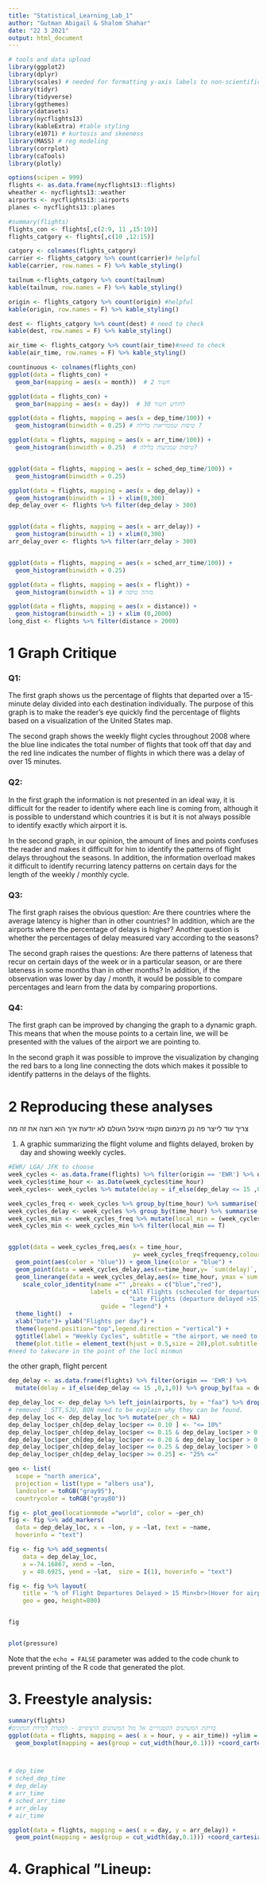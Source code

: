 ```yaml
---
title: "Statistical_Learning_Lab_1"
author: "Gutman Abigail & Shalom Shahar"
date: "22 3 2021"
output: html_document
---
```


```r
# tools and data upload
library(ggplot2)
library(dplyr)
library(scales) # needed for formatting y-axis labels to non-scientific type
library(tidyr)
library(tidyverse)
library(ggthemes)
library(datasets)
library(nycflights13)
library(kableExtra) #table styling
library(e1071) # kurtosis and skeeness
library(MASS) # reg modeling
library(corrplot)
library(caTools)
library(plotly)
```

```r
options(scipen = 999)
flights <- as.data.frame(nycflights13::flights)
wheather <- nycflights13::weather
airports <- nycflights13::airports
planes <- nycflights13::planes
```

```r
#summary(flights)
flights_con <- flights[,c(2:9, 11 ,15:19)]
flights_catgory <- flights[,c(10 ,12:15)]

catgory <- colnames(flights_catgory) 
carrier <- flights_catgory %>% count(carrier)# helpful
kable(carrier, row.names = F) %>% kable_styling()

tailnum <-flights_catgory %>% count(tailnum)
kable(tailnum, row.names = F) %>% kable_styling()

origin <- flights_catgory %>% count(origin) #helpful
kable(origin, row.names = F) %>% kable_styling()

dest <- flights_catgory %>% count(dest) # need to check
kable(dest, row.names = F) %>% kable_styling()

air_time <- flights_catgory %>% count(air_time)#need to check
kable(air_time, row.names = F) %>% kable_styling()

countinuous <- colnames(flights_con)
ggplot(data = flights_con) +
  geom_bar(mapping = aes(x = month))  # 2 חשוד

ggplot(data = flights_con) +
  geom_bar(mapping = aes(x = day))  # 30 לחודש חשוד

ggplot(data = flights, mapping = aes(x = dep_time/100)) + 
  geom_histogram(binwidth = 0.25) # טיסות שממריאות בלילה ?

ggplot(data = flights, mapping = aes(x = arr_time/100)) + 
  geom_histogram(binwidth = 0.25)  # טיסות שמגיעות בלילה?


ggplot(data = flights, mapping = aes(x = sched_dep_time/100)) + 
  geom_histogram(binwidth = 0.25)

ggplot(data = flights, mapping = aes(x = dep_delay)) + 
  geom_histogram(binwidth = 1) + xlim(0,300)
dep_delay_over <- flights %>% filter(dep_delay > 300)


ggplot(data = flights, mapping = aes(x = arr_delay)) + 
  geom_histogram(binwidth = 1) + xlim(0,300)
arr_delay_over <- flights %>% filter(arr_delay > 300)


ggplot(data = flights, mapping = aes(x = sched_arr_time/100)) + 
  geom_histogram(binwidth = 0.25)

ggplot(data = flights, mapping = aes(x = flight)) + 
  geom_histogram(binwidth = 1) # מזהה טיסה

ggplot(data = flights, mapping = aes(x = distance)) + 
  geom_histogram(binwidth = 1) + xlim (0,2000)
long_dist <- flights %>% filter(distance > 2000)
```


# **1 Graph Critique**
### Q1:
The first graph shows us the percentage of flights that departed over a 15-minute delay divided into each destination individually.
The purpose of this graph is to make the reader's eye quickly find the percentage of flights based on a visualization of the United States map.

The second graph shows the weekly flight cycles throughout 2008 where the blue line indicates the total number of flights that took off that day and the red line indicates the number of flights in which there was a delay of over 15 minutes.

### Q2:
In the first graph the information is not presented in an ideal way, it is difficult for the reader to identify where each line is coming from, although it is possible to understand which countries it is but it is not always possible to identify exactly which airport it is.

In the second graph, in our opinion, the amount of lines and points confuses the reader and makes it difficult for him to identify the patterns of flight delays throughout the seasons.
In addition, the information overload makes it difficult to identify recurring latency patterns on certain days for the length of the weekly / monthly cycle.

### Q3:
The first graph raises the obvious question: Are there countries where the average latency is higher than in other countries? In addition, which are the airports where the percentage of delays is higher?
Another question is whether the percentages of delay measured vary according to the seasons?

The second graph raises the questions: Are there patterns of lateness that recur on certain days of the week or in a particular season, or are there lateness in some months than in other months?
In addition, if the observation was lower by day / month, it would be possible to compare percentages and learn from the data by comparing proportions.

### Q4:
The first graph can be improved by changing the graph to a dynamic graph. This means that when the mouse points to a certain line, we will be presented with the values of the airport we are pointing to.

In the second graph it was possible to improve the visualization by changing the red bars to a long line connecting the dots which makes it possible to identify patterns in the delays of the flights.



# **2 Reproducing these analyses**
צריך עוד לייצר פה נק מינמום מקומי אינעל העולם לא יודעת איך הוא רוצה את זה מה

1. A graphic summarizing the flight volume and flights delayed, broken by day and showing weekly cycles.
```r
#EWR/ LGA/ JFK to choose
week_cycles <- as.data.frame(flights) %>% filter(origin == 'EWR') %>% dplyr::select(time_hour ,dep_delay ,sched_dep_time)
week_cycles$time_hour <- as.Date(week_cycles$time_hour)
week_cycles<- week_cycles %>% mutate(delay = if_else(dep_delay <= 15 ,0,1,0))

week_cycles_freq <- week_cycles %>% group_by(time_hour) %>% summarise(frequency = n())
week_cycles_delay <- week_cycles %>% group_by(time_hour) %>% summarise(sum(delay))
week_cycles_min <- week_cycles_freq %>% mutate(local_min = (week_cycles_freq$frequency == runmin(week_cycles_freq$frequency,length(week_cycles_freq$frequency)/2)))  
week_cycles_min <- week_cycles_min %>% filter(local_min == T)


ggplot(data = week_cycles_freq,aes(x = time_hour,
                                   y= week_cycles_freq$frequency,colour = "blue")) +
  geom_point(aes(color = "blue")) + geom_line(color = "blue") +
  geom_point(data = week_cycles_delay,aes(x=time_hour,y= `sum(delay)`, color ='red')) +
  geom_linerange(data = week_cycles_delay,aes(x= time_hour, ymax =`sum(delay)` ,ymin=0),color = 'red') +
    scale_color_identity(name ="" ,breaks = c("blue","red"),
                       labels = c("All Flights (scheculed for departure)",
                                  "Late Flights (departure delayed >15)"),
                          guide = "legend") +
  theme_light()  +
  xlab("Date")+ ylab("Flights per day") +
  theme(legend.position="top",legend.direction = "vertical") +
  ggtitle(label = "Weekly Cycles", subtitle = "the airport, we need to choose, Year = 2013") +
  theme(plot.title = element_text(hjust = 0.5,size = 20),plot.subtitle = element_text(hjust = 0.5,size = 15)) 
#need to takecare in the point of the locl minmun
```

the other graph, flight percent
```r
dep_delay <- as.data.frame(flights) %>% filter(origin == 'EWR') %>%
  mutate(delay = if_else(dep_delay <= 15 ,0,1,0)) %>% group_by(faa = dest) %>% summarise(amount = (frequency = n()), dep = sum(delay)) %>% mutate(per = dep/amount)

```


```r
dep_delay_loc <- dep_delay %>% left_join(airports, by = "faa") %>% drop_na()
# removed : STT,SJU, BQN need to be explain why they can be found.
dep_delay_loc <- dep_delay_loc %>% mutate(per_ch = NA)
dep_delay_loc$per_ch[dep_delay_loc$per <= 0.10 ] <- "<= 10%"
dep_delay_loc$per_ch[dep_delay_loc$per <= 0.15 & dep_delay_loc$per > 0.10 ] <- "10% - 15%"
dep_delay_loc$per_ch[dep_delay_loc$per <= 0.20 & dep_delay_loc$per > 0.15 ] <- "15% - 20%"
dep_delay_loc$per_ch[dep_delay_loc$per <= 0.25 & dep_delay_loc$per > 0.20 ] <- "20% - 25%"
dep_delay_loc$per_ch[dep_delay_loc$per >= 0.25] <- "25% <="


```

```r
geo <- list(
  scope = "north america",
  projection = list(type = "albers usa"),
  landcolor = toRGB("gray95"),
  countrycolor = toRGB("gray80"))

fig <- plot_geo(locationmode ="world", color = ~per_ch)
fig <- fig %>% add_markers(
  data = dep_delay_loc, x = ~lon, y = ~lat, text = ~name,
  hoverinfo = "text")

fig <- fig %>% add_segments(
    data = dep_delay_loc,
    x =-74.16867, xend = ~lon,
    y = 40.6925, yend = ~lat,  size = I(1), hoverinfo = "text")

fig <- fig %>% layout(
    title = '% of Flight Departures Delayed > 15 Min<br>(Hover for airport names)',
    geo = geo, height=800)


fig

```

```r


```

```r
plot(pressure)
```

Note that the `echo = FALSE` parameter was added to the code chunk to prevent printing of the R code that generated the plot.




# **3. Freestyle analysis:**
```r
summary(flights)
#בדיקת המשתנים הקטגוריים אל מול המשתנים הרציפיים - למטרת למידת הנתונים 
ggplot(data = flights, mapping = aes( x = hour, y = air_time)) +ylim = c(0, 500)
  geom_boxplot(mapping = aes(group = cut_width(hour,0.1))) +coord_cartesian(xlim = c(1, 24))



# dep_time
# sched_dep_time
# dep_delay
# arr_time
# sched_arr_time
# arr_delay
# air_time    

ggplot(data = flights, mapping = aes( x = day, y = arr_delay)) +
  geom_point(mapping = aes(group = cut_width(day,0.1))) +coord_cartesian(xlim = c(1, 24), ylim = c(0,500))
```


# **4. Graphical ”Lineup:**
```r





```


